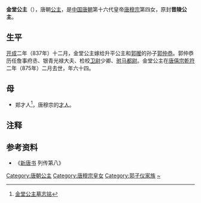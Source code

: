 {{東亞女性歷史人物
| 名稱=金堂公主
| 身份=[[唐朝|唐朝]]公主
| 畫像=
| 說明=
| 姓=李
| 封爵=[[公主|公主]]
| 位號=
| 封號=金堂公主、晋陵公主
| 出生年=812年
| 婚年=[[开成|开成]]二年（837年）十二月
| 逝世年=乾符二年（875年）二月二十六日
| 諡號=
| 墳墓=
| 父親=[[唐穆宗|唐穆宗李恒]]
| 母親=郑才人
| 夫=郭仲恭
| 夫之父=郭钊
|子=郭繢 郭元鉞
|女=三人
|}}
'''金堂公主'''（{{bd|812年||875年||catIdx=L}}），唐朝[[公主|公主]]，是[[中国|中国]][[唐朝|唐朝]]第十六代皇帝[[唐穆宗|唐穆宗]]第四女，原封'''晋陵公主'''。

==生平==
[[开成|开成]]二年（837年）十二月，金堂公主嫁给升平公主和[[郭暧|郭暧]]的孙子[[郭仲恭|郭仲恭]]。郭仲恭历任詹事府丞、银青光禄大夫、检校[[卫尉|卫尉]]少卿、[[驸马都尉|驸马都尉]]。金堂公主在[[唐僖宗|唐僖宗]][[乾符|乾符]]二年（875年）二月去世，年六十四。 
==母==
* 郑才人<ref>[http://www.guo.ac.cn/img/wenshi/20130721/03.png 金堂公主墓志铭]</ref>，唐穆宗的[[才人|才人]]。
== 注释 ==
<references/>
== 参考资料 ==
*《[[新唐书|新唐书]] 列传第八》
[[Category:唐朝公主|Category:唐朝公主]]
[[Category:唐穆宗皇女|Category:唐穆宗皇女]]
[[Category:郭子仪家族|Category:郭子仪家族]]
[[Category:李姓|~]]